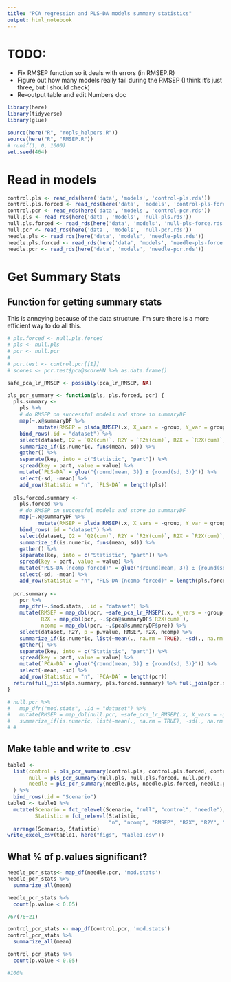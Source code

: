 ```yaml
---
title: "PCA regression and PLS-DA models summary statistics"
output: html_notebook
---
```

# TODO:
- Fix RMSEP function so it deals with errors (in RMSEP.R)
- Figure out how many models really fail during the RMSEP (I think it's just three, but I should check)
- Re-output table and edit Numbers doc

```r
library(here)
library(tidyverse)
library(glue)

source(here("R", "ropls_helpers.R"))
source(here("R", "RMSEP.R"))
# runif(1, 0, 1000)
set.seed(464)
```

# Read in models

```r
control.pls <- read_rds(here('data', 'models', 'control-pls.rds'))
control.pls.forced <- read_rds(here('data', 'models', 'control-pls-force.rds'))
control.pcr <- read_rds(here('data', 'models', 'control-pcr.rds'))
null.pls <- read_rds(here('data', 'models', 'null-pls.rds'))
null.pls.forced <- read_rds(here('data', 'models', 'null-pls-force.rds'))
null.pcr <- read_rds(here('data', 'models', 'null-pcr.rds'))
needle.pls <- read_rds(here('data', 'models', 'needle-pls.rds'))
needle.pls.forced <- read_rds(here('data', 'models', 'needle-pls-force.rds'))
needle.pcr <- read_rds(here('data', 'models', 'needle-pcr.rds'))
```


# Get Summary Stats
## Function for getting summary stats

This is annoying because of the data structure.  I'm sure there is a more efficient way to do all this.

```r
# pls.forced <- null.pls.forced
# pls <- null.pls
# pcr <- null.pcr
# 
# pcr.test <- control.pcr[[1]]
# scores <- pcr.test$pca@scoreMN %>% as.data.frame()
```

```r
safe_pca_lr_RMSEP <- possibly(pca_lr_RMSEP, NA)
```

```r
pls_pcr_summary <- function(pls, pls.forced, pcr) {
  pls.summary <-
    pls %>%
    # do RMSEP on successful models and store in summaryDF 
    map(~.x@summaryDF %>%
          mutate(RMSEP = plsda_RMSEP(.x, X_vars = -group, Y_var = group, CV = 7))) %>% 
    bind_rows(.id = "dataset") %>% 
    select(dataset, Q2 = `Q2(cum)`, R2Y = `R2Y(cum)`, R2X = `R2X(cum)`, pR2 = pR2Y, pQ2 = pQ2, RMSEP, ncomp = pre) %>% 
    summarize_if(is.numeric, funs(mean, sd)) %>% 
    gather() %>% 
    separate(key, into = c("Statistic", "part")) %>% 
    spread(key = part, value = value) %>% 
    mutate(`PLS-DA` = glue("{round(mean, 3)} ± {round(sd, 3)}")) %>% 
    select(-sd, -mean) %>% 
    add_row(Statistic = "n", `PLS-DA` = length(pls))
  
  pls.forced.summary <-
    pls.forced %>% 
    # do RMSEP on successful models and store in summaryDF 
    map(~.x@summaryDF %>%
          mutate(RMSEP = plsda_RMSEP(.x, X_vars = -group, Y_var = group, CV = 7))) %>% 
    bind_rows(.id = "dataset") %>% 
    select(dataset, Q2 = `Q2(cum)`, R2Y = `R2Y(cum)`, R2X = `R2X(cum)`, pR2 = pR2Y, pQ2 = pQ2, RMSEP, ncomp = pre) %>% 
    summarize_if(is.numeric, funs(mean, sd)) %>% 
    gather() %>% 
    separate(key, into = c("Statistic", "part")) %>% 
    spread(key = part, value = value) %>% 
    mutate("PLS-DA (ncomp forced)" = glue("{round(mean, 3)} ± {round(sd, 3)}")) %>% 
    select(-sd, -mean) %>% 
    add_row(Statistic = "n", "PLS-DA (ncomp forced)" = length(pls.forced))
  
  pcr.summary <- 
    pcr %>% 
    map_dfr(~.$mod.stats, .id = "dataset") %>% 
    mutate(RMSEP = map_dbl(pcr, ~safe_pca_lr_RMSEP(.x, X_vars = -group, Y_var = group, CV = 7)),
           R2X = map_dbl(pcr, ~.$pca@summaryDF$`R2X(cum)`),
           ncomp = map_dbl(pcr, ~.$pca@summaryDF$pre)) %>% 
    select(dataset, R2Y, p = p.value, RMSEP, R2X, ncomp) %>% 
    summarize_if(is.numeric, list(~mean(., na.rm = TRUE), ~sd(., na.rm = TRUE))) %>%
    gather() %>% 
    separate(key, into = c("Statistic", "part")) %>% 
    spread(key = part, value = value) %>% 
    mutate(`PCA-DA` = glue("{round(mean, 3)} ± {round(sd, 3)}")) %>% 
    select(-mean, -sd) %>% 
    add_row(Statistic = "n", `PCA-DA` = length(pcr))
  return(full_join(pls.summary, pls.forced.summary) %>% full_join(pcr.summary))
}
```
```r

# null.pcr %>%
#   map_dfr("mod.stats", .id = "dataset") %>%
#   mutate(RMSEP = map_dbl(null.pcr, ~safe_pca_lr_RMSEP(.x, X_vars = -group, Y_var = group, CV = 7))) %>%
#   summarize_if(is.numeric, list(~mean(., na.rm = TRUE), ~sd(., na.rm = TRUE)))
# #   
```

## Make table and write to .csv

```r
table1 <-
  list(control = pls_pcr_summary(control.pls, control.pls.forced, control.pcr),
       null = pls_pcr_summary(null.pls, null.pls.forced, null.pcr),
       needle = pls_pcr_summary(needle.pls, needle.pls.forced, needle.pcr)
  ) %>%
  bind_rows(.id = "Scenario")
table1 <- table1 %>% 
  mutate(Scenario = fct_relevel(Scenario, "null", "control", "needle"),
         Statistic = fct_relevel(Statistic,
                                 "n", "ncomp", "RMSEP", "R2X", "R2Y", "Q2", "pR2", "pQ2", "p")) %>% 
  arrange(Scenario, Statistic)
write_excel_csv(table1, here("figs", "table1.csv"))
```

## What % of p.values significant?

```r
needle_pcr_stats<- map_df(needle.pcr, 'mod.stats')
needle_pcr_stats %>% 
  summarize_all(mean)

needle_pcr_stats %>% 
  count(p.value < 0.05)

76/(76+21)

control_pcr_stats <- map_df(control.pcr, 'mod.stats')
control_pcr_stats %>% 
  summarize_all(mean)

control_pcr_stats %>% 
  count(p.value < 0.05)

#100%
```


